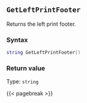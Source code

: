 ## `GetLeftPrintFooter`

Returns the left print footer.

### Syntax {-}

``` .lua
string GetLeftPrintFooter()
```


### Return value {-}

Type: `string`


{{< pagebreak >}}